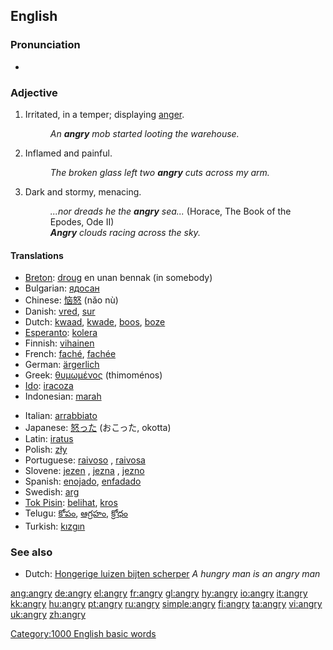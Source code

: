==English==

===Pronunciation===
*{{audio|en-us-angry.ogg|Audio (US)}}

===Adjective===
{{en-adj|angr|ier}}

# Irritated, in a temper; displaying [[anger]].
#:''An '''angry''' mob started looting the warehouse.''
# {{italbrac|said about a wound or a rash}} Inflamed and painful.
#:''The broken glass left two '''angry''' cuts across my arm.''
# {{italbrac|figurative|said about the sky or the sea}} Dark and stormy, menacing.
#:''...nor dreads he the '''angry''' sea...'' (Horace, The Book of the Epodes, Ode II)
#:'''''Angry''' clouds racing across the sky.''

====Translations====
{{top}}
*[[Breton]]: [[droug]] en unan bennak (in somebody)
*Bulgarian: [[ядосан]] {{m}}
*Chinese: [[恼怒]] (nǎo nù)
*Danish: [[vred]], [[sur]]
*Dutch: [[kwaad]], [[kwade]], [[boos]], [[boze]]
*[[Esperanto]]: [[kolera]]
*Finnish: [[vihainen]]
*French: [[faché]], [[fachée]]
*German: [[ärgerlich]]
*Greek: [[θυμωμένος]] (thimoménos) {{m}}
*[[Ido]]: [[iracoza]]
*Indonesian: [[marah]]
{{mid}}
*Italian: [[arrabbiato]]
*Japanese: [[怒る|怒った]] (おこった, okotta)
*Latin: [[iratus]]
*Polish: [[zły]]
*Portuguese: [[raivoso]] {{m}}, [[raivosa]] {{f}}
*Slovene: [[jezen]] {{m}}, [[jezna]] {{f}}, [[jezno]] {{n}}
*Spanish: [[enojado]], [[enfadado]]
*Swedish: [[arg]]
*[[Tok Pisin]]: [[belihat]], [[kros]]
*Telugu: [[కోపం]], [[ఆగ్రహం]], [[క్రోధం]]
*Turkish: [[kızgın]]
{{bottom}}

===See also===
*Dutch: [[Hongerige luizen bijten scherper]] ''A hungry man is an angry man''

[[Category:1000 English basic words]]

[[ang:angry]]
[[de:angry]]
[[el:angry]]
[[fr:angry]]
[[gl:angry]]
[[hy:angry]]
[[io:angry]]
[[it:angry]]
[[kk:angry]]
[[hu:angry]]
[[pt:angry]]
[[ru:angry]]
[[simple:angry]]
[[fi:angry]]
[[ta:angry]]
[[vi:angry]]
[[uk:angry]]
[[zh:angry]]